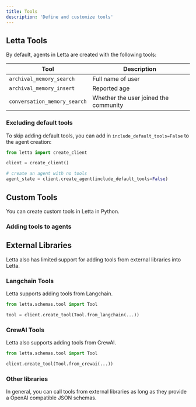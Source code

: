 ```yaml
---
title: Tools 
description: 'Define and customize tools'
---
```


## Letta Tools 
By default, agents in Letta are created with the following tools: 

| Tool                        | Description                           |
| ----------------------------| ------------------------------------- |
| `archival_memory_search`    | Full name of user                     |
| `archival_memory_insert`    | Reported age                          |
| `conversation_memory_search`| Whether the user joined the community |


### Excluding default tools 

To skip adding default tools, you can add in `include_default_tools=False` to the agent creation:
```python
from letta import create_client 

client = create_client() 

# create an agent with no tools
agent_state = client.create_agent(include_default_tools=False) 
```

## Custom Tools 
You can create custom tools in Letta in Python. 

### Adding tools to agents

## External Libraries 
Letta also has limited support for adding tools from external libraries into Letta. 

### Langchain Tools 
Letta supports adding tools from Langchain. 
```python
from letta.schemas.tool import Tool 

tool = client.create_tool(Tool.from_langchain(...))
```

### CrewAI Tools
Letta also supports adding tools from CrewAI. 
```python
from letta.schemas.tool import Tool 

client.create_tool(Tool.from_crewai(...))
```

### Other libraries 
In general, you can call tools from external libraries as long as they provide a OpenAI compatible JSON schemas. 

